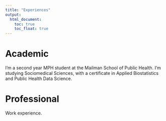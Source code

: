 ```yaml
---
title: "Experiences"
output: 
  html_document:
    toc: true
    toc_float: true
---
```


# Academic

I'm a second year MPH student at the Mailman School of Public Health. I'm studying Sociomedical Sciences, with a certificate in Applied Biostatistics and Public Health Data Science. 

# Professional

Work experience. 
